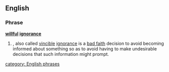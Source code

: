 ==English==

===Phrase===
'''[[willful]] [[ignorance]]''' 

# {{idiom}}, also called [[vincible]] [[ignorance]] is a [[bad faith]] decision to avoid becoming informed about something so as to avoid having to make undesirable decisions that such information might prompt.

[[category: English phrases]]